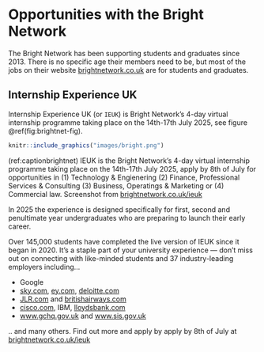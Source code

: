 # Opportunities with the Bright Network {#bright}

The Bright Network has been supporting students and graduates since 2013. There is no specific age their members need to be, but most of the jobs on their website [brightnetwork.co.uk](https://www.brightnetwork.co.uk ) are for students and graduates.

## Internship Experience UK {#ieuk}

Internship Experience UK (or `IEUK`) is Bright Network’s 4-day virtual internship programme taking place on the 14th-17th July 2025, see figure \@ref(fig:brightnet-fig).

```r
knitr::include_graphics("images/bright.png")
```

(ref:captionbrightnet) IEUK is the Bright Network’s 4-day virtual internship programme taking place on the 14th-17th July 2025, apply by 8th of July for opportunities in (1) Technology & Engienering (2) Finance, Professional Services & Consulting (3) Business, Operatings & Marketing or (4) Commercial law. Screenshot from [brightnetwork.co.uk/ieuk](https://www.brightnetwork.co.uk/ieuk/)

In 2025 the experience is designed specifically for first, second and penultimate year undergraduates who are preparing to launch their early career.

Over 145,000 students have completed the live version of IEUK since it began in 2020. It’s a staple part of your university experience — don’t miss out on connecting with like-minded students and 37 industry-leading employers including... 

* Google
* [sky.com](https://www.sky.com), [ey.com](https://www.ey.com), [deloitte.com](https://www.deloitte.com)
* [JLR.com](https://www.jlr.com) and [britishairways.com](https://www.britishairways.com) 
* [cisco.com](https://www.cisco.com), IBM, [lloydsbank.com](https://www.lloydsbank.com)
* [www.gchq.gov.uk](https://www.gchq.gov.uk) and [www.sis.gov.uk](https://www.sis.gov.uk)

.. and many others. Find out more and apply by apply by 8th of July at [brightnetwork.co.uk/ieuk](https://www.brightnetwork.co.uk/ieuk/)